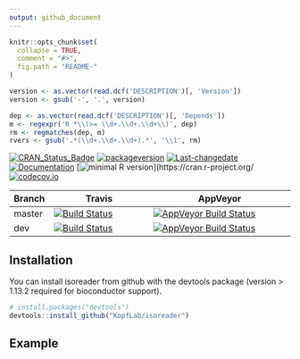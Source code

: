 ```yaml
---
output: github_document
---
```


<!-- README.md is generated from README.Rmd. Please edit that file -->

```r
knitr::opts_chunk$set(
  collapse = TRUE,
  comment = "#>",
  fig.path = "README-"
)

version <- as.vector(read.dcf('DESCRIPTION')[, 'Version'])
version <- gsub('-', '.', version)

dep <- as.vector(read.dcf('DESCRIPTION')[, 'Depends'])
m <- regexpr('R *\\(>= \\d+.\\d+.\\d+\\)', dep)
rm <- regmatches(dep, m)
rvers <- gsub('.*(\\d+.\\d+.\\d+).*', '\\1', rm)
```

[![CRAN_Status_Badge](http://www.r-pkg.org/badges/version/isoreader)](https://cran.r-project.org/package=isoreader)
[![packageversion](https://img.shields.io/badge/Package%20version-1.0-orange.svg?style=flat-square)](/commits)
[![Last-changedate](https://img.shields.io/badge/last%20change-`r gsub('-', '--', Sys.Date())`-yellowgreen.svg)](/commits)
[![Documentation](https://img.shields.io/badge/docs-online-green.svg)](https://kopflab.github.io/isoreader/reference/)
[![minimal R version](https://img.shields.io/badge/R%3E%3D-`r rvers`-6666ff.svg)](https://cran.r-project.org/
[![codecov.io](https://codecov.io/github/KopfLab/isoreader/coverage.svg?branch=master)](https://codecov.io/github/KopfLab/isoreader?branch=master)

Branch | Travis                                                                                                                | AppVeyor
-------|-----------------------------------------------------------------------------------------------------------------------|---------------------------------------------------------------------------------------------------------------------------------------------------------------------------
master | [![Build Status](https://travis-ci.org/KopfLab/isoreader.svg?branch=master)](https://travis-ci.org/KopfLab/isoreader) | [![AppVeyor Build Status](https://ci.appveyor.com/api/projects/status/github/KopfLab/isoreader?branch=master&svg=true)](https://ci.appveyor.com/project/KopfLab/isoreader)
dev    | [![Build Status](https://travis-ci.org/KopfLab/isoreader.svg?branch=dev)](https://travis-ci.org/KopfLab/isoreader)    | [![AppVeyor Build Status](https://ci.appveyor.com/api/projects/status/github/KopfLab/isoreader?branch=dev&svg=true)](https://ci.appveyor.com/project/KopfLab/isoreader)






## Installation

You can install isoreader from github with the devtools package (version > 1.13.2 required for bioconductor support).

```r
# install.packages("devtools")
devtools::install_github("KopfLab/isoreader")
```

## Example
